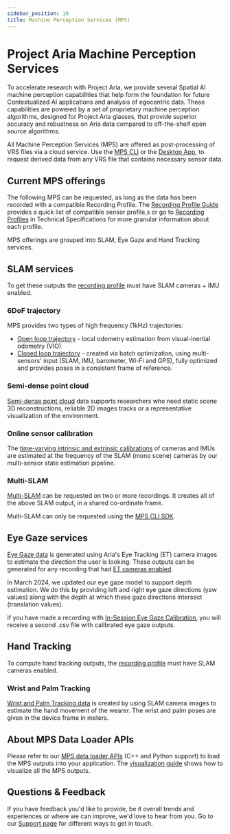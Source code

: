 ```yaml
---
sidebar_position: 10
title: Machine Perception Services (MPS)
---
```


# Project Aria Machine Perception Services

To accelerate research with Project Aria, we provide several Spatial AI machine perception capabilities that help form the foundation for future Contextualized AI applications and analysis of egocentric data. These capabilities are powered by a set of proprietary machine perception algorithms, designed for Project Aria glasses, that provide superior accuracy and robustness on Aria data compared to off-the-shelf open source algorithms.

All Machine Perception Services (MPS) are offered as post-processing of VRS files via a cloud service. Use the [MPS CLI](request_mps/mps_cli.mdx) or the [Desktop App](request_mps/desktop_mps.mdx), to request derived data from any VRS file that contains necessary sensor data.

## Current MPS offerings
The following MPS can be requested, as long as the data has been recorded with a compatible Recording Profile. The [Recording Profile Guide](/ARK/glasses_manual/profile_guide.mdx) provides a quick list of compatible sensor profile,s or go to [Recording Profiles](/tech_spec/recording_profiles.mdx) in Technical Specifications for more granular information about each profile.

MPS offerings are grouped into SLAM, Eye Gaze and Hand Tracking services.

## SLAM services

To get these outputs the [recording profile](/tech_spec/recording_profiles.mdx) must have SLAM cameras + IMU enabled.

### 6DoF trajectory
MPS provides two types of high frequency (1kHz) trajectories:
* [Open loop trajectory](/data_formats/mps/slam/mps_trajectory.mdx#open-loop-trajectory) - local odometry estimation from visual-inertial odometry (VIO)
* [Closed loop trajectory](/data_formats/mps/slam/mps_trajectory.mdx#closed-loop-trajectory) - created via batch optimization, using multi-sensors' input (SLAM, IMU, barometer, Wi-Fi and GPS), fully optimized and provides poses in a consistent frame of reference.

### Semi-dense point cloud

[Semi-dense point cloud](/data_formats/mps/slam/mps_pointcloud.mdx) data supports researchers who need static scene 3D reconstructions, reliable 2D images tracks or a representative visualization of the environment.

### Online sensor calibration
The [time-varying intrinsic and extrinsic calibrations](/data_formats/mps/slam/mps_calibration.mdx) of cameras and IMUs are estimated at the frequency of the SLAM (mono scene) cameras by our multi-sensor state estimation pipeline.

### Multi-SLAM

[Multi-SLAM](/data_formats/mps/slam/mps_multi_slam.mdx) can be requested on two or more recordings. It creates all of the above SLAM output, in a shared co-ordinate frame.

Multi-SLAM can only be requested using the [MPS CLI SDK](request_mps/mps_cli.mdx).

## Eye Gaze services

[Eye Gaze data](/data_formats/mps/mps_eye_gaze.mdx) is generated using Aria's Eye Tracking (ET) camera images to estimate the direction the user is looking. These outputs can be generated for any recording that had [ET cameras enabled](/tech_spec/recording_profiles.mdx).

In March 2024, we updated our eye gaze model to support depth estimation. We do this by providing left and right eye gaze directions (yaw values) along with the depth at which these gaze directions intersect (translation values).

If you have made a recording with [In-Session Eye Gaze Calibration](eye_gaze_calibration.mdx), you will receive a second .csv file with calibrated eye gaze outputs.


## Hand Tracking
To compute hand tracking outputs, the [recording profile](/tech_spec/recording_profiles.mdx) must have SLAM cameras enabled.

### Wrist and Palm Tracking

[Wrist and Palm Tracking data](/data_formats/mps/hand_tracking/hand_tracking.mdx) is created by using SLAM camera images to estimate the hand movement of the wearer. The wrist and palm poses are given in the device frame in meters.


## About MPS Data Loader APIs
Please refer to our [MPS data loader APIs](/data_utilities/core_code_snippets/mps.mdx#load-mps-output) (C++ and Python support) to load the MPS outputs into your application. The [visualization guide](/data_utilities/visualization/visualization_cpp.mdx#mps-static-scene-visualizer) shows how to visualize all the MPS outputs.

## Questions & Feedback

If you have feedback you'd like to provide, be it overall trends and experiences or where we can improve, we'd love to hear from you. Go to our [Support page](/support.mdx) for different ways to get in touch.
